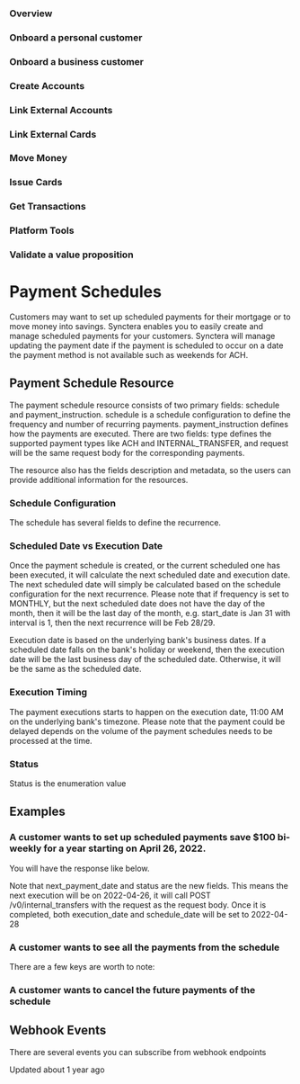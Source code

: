 ### Overview

### Onboard a personal customer

### Onboard a business customer

### Create Accounts

### Link External Accounts

### Link External Cards

### Move Money

### Issue Cards

### Get Transactions

### Platform Tools

### Validate a value proposition

# Payment Schedules

Customers may want to set up scheduled payments for their mortgage or to move money into savings.  Synctera enables you to easily create and manage scheduled payments for your customers.  Synctera will manage updating the payment date if the payment is scheduled to occur on a date the payment method is not available such as weekends for ACH.

## Payment Schedule Resource

The payment schedule resource consists of two primary fields: schedule and payment_instruction. schedule is a schedule configuration to
define the frequency and number of recurring payments. payment_instruction defines how the payments are executed. There are two fields: type
defines the supported payment types like ACH and INTERNAL_TRANSFER, and request will be the same request body for the corresponding payments.

The resource also has the fields description and metadata, so the users can provide additional information for the resources.

### Schedule Configuration

The schedule has several fields to define the recurrence.

### Scheduled Date vs Execution Date

Once the payment schedule is created, or the current scheduled one has been executed, it will calculate the next scheduled date and execution date. The next
scheduled date will simply be calculated based on the schedule configuration for the next recurrence. Please note that if frequency is set to MONTHLY, but
the next scheduled date does not have the day of the month, then it will be the last day of the month, e.g. start_date is Jan 31 with interval is 1, then
the next recurrence will be Feb 28/29.

Execution date is based on the underlying bank's business dates. If a scheduled date falls on the bank's holiday or weekend, then the execution date will be
the last business day of the scheduled date. Otherwise, it will be the same as the scheduled date.

### Execution Timing

The payment executions starts to happen on the execution date, 11:00 AM on the underlying bank's timezone. Please note that the payment could be delayed depends
on the volume of the payment schedules needs to be processed at the time.

### Status

Status is the enumeration value

## Examples

### A customer wants to set up scheduled payments save $100 bi-weekly for a year starting on April 26, 2022.

You will have the response like below.

Note that next_payment_date and status are the new fields. This means the next execution will be on 2022-04-26, it will
call POST /v0/internal_transfers with the request as the request body. Once it is completed, both execution_date and schedule_date
will be set to 2022-04-28

### A customer wants to see all the payments from the schedule

There are a few keys are worth to note:

### A customer wants to cancel the future payments of the schedule

## Webhook Events

There are several events you can subscribe from webhook endpoints

Updated about 1 year ago 

